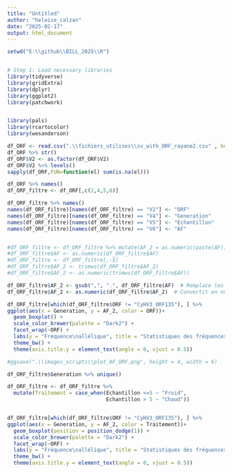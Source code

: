 ```yaml
---
title: "Untitled"
author: "heloise_calzan"
date: "2025-02-17"
output: html_document
---
```


```r
setwd("E:\\github\\BILL_2025\\R")


# Step 1: Load necessary libraries
library(tidyverse)
library(gridExtra)
library(dplyr)
library(ggplot2)
library(patchwork)


library(pals)
library(rcartocolor)
library(wesanderson)
```

```r
df_ORF <- read.csv(".\\fichiers_utilises\\sv_with_ORF_rayane2.csv" , header = FALSE, sep = ";",  na ="NA", stringsAsFactors = FALSE)
df_ORF %>% str()
df_ORF$V2 <- as.factor(df_ORF$V2)
df_ORF$V2 %>% levels()
sapply(df_ORF,FUN=function(el) sum(is.na(el)))

df_ORF %>% names()
df_ORF_filtre <- df_ORF[,c(2,4,5,6)]

df_ORF_filtre %>% names()
names(df_ORF_filtre)[names(df_ORF_filtre) == "V2"] <- "ORF"
names(df_ORF_filtre)[names(df_ORF_filtre) == "V4"] <- "Generation"
names(df_ORF_filtre)[names(df_ORF_filtre) == "V5"] <- "Echantillon"
names(df_ORF_filtre)[names(df_ORF_filtre) == "V6"] <- "AF"


#df_ORF_filtre <- df_ORF_filtre %>% mutate(AF_2 = as.numeric(paste(AF)))
#df_ORF_filtre$AF <- as.numeric(df_ORF_filtre$AF)
#df_ORF_filtre <- df_ORF_filtre[,-5]
#df_ORF_filtre$AF_2 <- trimws(df_ORF_filtre$AF_2)
#df_ORF_filtre$AF_2 <- as.numeric(trimws(df_ORF_filtre$AF))

df_ORF_filtre$AF_2 <- gsub(",", ".", df_ORF_filtre$AF)  # Remplace les virgules par des points
df_ORF_filtre$AF_2 <- as.numeric(df_ORF_filtre$AF_2)  # Convertit en numérique

df_ORF_filtre[which(df_ORF_filtre$ORF != "CyHV3_ORF135"), ] %>%
ggplot(aes(x = Generation, y = AF_2, color = ORF))+
  geom_boxplot() +
  scale_color_brewer(palette = "Dark2") +
  facet_wrap(~ORF) +
  labs(y = "Fréquence\nallélique", title = "Statistiques des fréquences alléliques\ndes ORF par génération", x = "Génération") +
  theme_bw() +
  theme(axis.title.y = element_text(angle = 0, vjust = 0.5))

#ggsave(".\\images_scripts\\plot_AF_ORF.png", height = 4, width = 6)
```


```r
df_ORF_filtre$Generation %>% unique()

df_ORF_filtre <- df_ORF_filtre %>% 
  mutate(Traitement = case_when(Echantillon <=5 ~ "Froid",
                                Echantillon > 5 ~ "Chaud")) 


df_ORF_filtre[which(df_ORF_filtre$ORF != "CyHV3_ORF135"), ] %>%
ggplot(aes(x = Generation, y = AF_2, color = Traitement))+
  geom_boxplot(position = position_dodge(1)) +
  scale_color_brewer(palette = "Dark2") +
  facet_wrap(~ORF) +
  labs(y = "Fréquence\nallélique", title = "Statistiques des fréquences alléliques des ORF par génération") +
  theme_bw() +
  theme(axis.title.y = element_text(angle = 0, vjust = 0.5))
```

